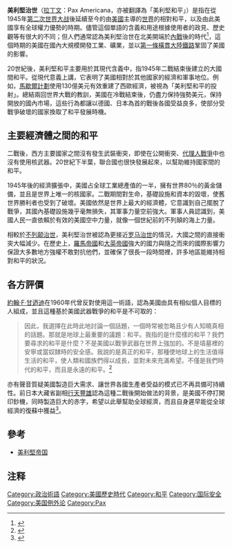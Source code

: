 {{需要翻譯|time=2017-01-10T18:21:16+00:00}}
{{美帝国主义}}

'''美利堅治世'''（[[拉丁语|拉丁文]]：Pax Americana，亦被翻譯為「美利堅和平」）是指在從1945年[[第二次世界大战|第二次世界大战]]後延續至今的由[[美國|美國]]主導的[[世界|世界]]的相對和平，以及由此美國享有全球權力優勢的時期。儘管這個單語的含義和用途根據使用者的政見、歷史觀等有很大的不同；但人們通常認為美利堅治世在北美開端於[[南北战争|內戰]]後的時代<ref>{{Cite book|url=https://books.google.co.kr/books?id=OC0QAAAAYAAJ&pg=PA959&redir_esc=y|title=Cyclopaedia of Political Science, Political Economy, and of the Political History of the United States|last=Lalor|first=John Joseph|date=1884-01-01|publisher=Rand, McNally|language=en|access-date=2016-11-15|archive-date=2021-05-02|archive-url=https://web.archive.org/web/20210502155603/https://books.google.co.kr/books?id=OC0QAAAAYAAJ&pg=PA959&redir_esc=y|dead-url=no}}</ref>，這個時期的美國在國內大規模開發工業、礦業，並以[[第一條橫貫大陸鐵路|第一條橫貫大陸鐵路]]鞏固了美國的影響。

20世紀後，美利堅和平主要用於其現代含義中，指1945年二戰結束後建立的大國間和平。從現代意義上講，它表明了美國相對於其他國家的經濟和軍事地位。例如，[[馬歇爾計劃|馬歇爾計劃]]使用130億美元有效重建了西歐經濟，被視為「美利堅和平的投射」。總結兩回世界大戰的教訓，美國在冷戰結束後，仍盡力保持強勢美元，保持開放的國內市場，這些行為都讓以德國、日本為首的戰後各國受益良多，使部分受戰爭破壞的國家換取了和平發展時機。

==主要經濟體之間的和平==
二戰後，西方主要國家之間沒有發生武裝衝突，即使在公開衝突、[[代理人戰爭|代理人戰爭]]中也沒有使用核武器。20世紀下半葉，聯合國也很快發展起來，以幫助維持國家間的和平。

1945年後的經濟擴張中，美國占全球工業總產值的一半，擁有世界80％的黃金儲備，並且是世界上唯一的核國家。二戰期間對生命，基礎設施和資本的毀壞，使舊世界勝利者也受到了破壞。美國依然是世界上最大的經濟體，它意識到自己擺脫了戰爭，其國內基礎設施幾乎毫無損失，其軍事力量空前強大。軍事人員認識到，美國人民一直依賴於有效的美國空中力量，就像一個世紀前的不列顛的海上力量。

相較於[[不列颠治世|不列颠治世]]，美利堅治世被認為更接近[[罗马治世|罗马治世]]的情況，大國之間的直接衝突大幅減少。在歷史上，[[羅馬帝國|羅馬帝國]]和[[大英帝国|大英帝國]]強大的國力與隨之而來的國際影響力保證大多數地方強權不敢對抗他們，並確保了很長一段時間裡，許多地區能維持相對和平的狀況。

==各方評價==
[[約翰·F·甘迺迪|約翰·F·甘迺迪]]在1960年代曾反對使用這一術語，認為美國由具有相似個人目標的人組成，並且這種基於美國武器戰爭的和平是不可取的：<blockquote>因此，我選擇在此時此地討論一個話題，一個時常被忽略且少有人知曉真相的話題。那就是地球上最重要的議題：和平。我指的是什麼樣的和平？我們要尋求的和平是什麼？不是美國以戰爭武器在世界上強加的。不是墳墓裡的安寧或當奴隸時的安全感。我說的是真正的和平，那種使地球上的生活值得生活的和平，使人類和國族們得以成長，並對未來充滿希望。不僅是我們時代的和平，而且是永遠的和平。<ref>{{Cite web|title=American Rhetoric: John F. Kennedy - American University Address|url=https://www.americanrhetoric.com/speeches/jfkamericanuniversityaddress.html|accessdate=2020-08-02|work=www.americanrhetoric.com|archive-date=2021-05-02|archive-url=https://web.archive.org/web/20210502155545/https://www.americanrhetoric.com/speeches/jfkamericanuniversityaddress.html|dead-url=no}}</ref></blockquote>

亦有聲音質疑美國製造巨大需求、讓世界各國生產者受益的模式已不再具備可持續性。前日本大藏省副相[[行天豐雄|行天豐雄]]認為這種二戰後開始做法的背景，是美國不停打開印鈔機，同時製造巨大的赤字，希望以此舉幫助全球經濟，而且自身遲早能從全球經濟的復蘇中獲益<ref>{{Cite web |url=https://www.bbc.com/zhongwen/trad/world-49056173 |title=存档副本 |access-date=2021-04-16 |archive-date=2021-05-02 |archive-url=https://web.archive.org/web/20210502155615/https://www.bbc.com/zhongwen/trad/world-49056173 |dead-url=no }}</ref>。

== 參考 ==
* [[美利堅帝国|美利堅帝国]]

== 注释 ==
{{Reflist}}

{{Paxes}}
[[Category:政治術語|Category:政治術語]]
[[Category:美國歷史時代|Category:美國歷史時代]]
[[Category:和平|Category:和平]]
[[Category:国际安全|Category:国际安全]]
[[Category:美国例外论|Category:美国例外论]]
[[Category:Pax|Category:Pax]]